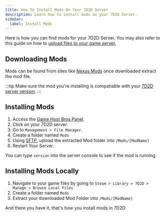 ```yaml
---
title: How To Install Mods On Your 7D2D Server
description: Learn how to install mods on your 7D2D Server.
sidebar:
  label: Install Mods
---
```


Here is how you can find mods for your 7D2D Server. You may also refer to this guide on how to [upload files to your game server.](/getting-started/uploading-files/)

## Downloading Mods

Mods can be found from sites like [Nexus Mods](https://www.nexusmods.com/7daystodie/mods/) once downloaded extract the mod file.

:::tip
Make sure the mod you're installing is compatiable with your [7D2D server version](/games/7-days-to-die/change-version/). 
:::

## Installing Mods

1. Access the [Game Host Bros Panel](https://panel.gamehostbros.com/).
2. Click on your 7D2D server.
3. Go to `Management > File Manager`.
4. Create a folder named `Mods`
5. Using [SFTP](/getting-started/uploading-files/), upload the extracted Mod folder into `/Mods/[ModName]`
6. Restart Your Server.

You can type `version` into the server console to see if the mod is running.

## Installing Mods Locally

1. Navigate to your game files by going to `Steam > Library > 7D2D > Manage > Browse Local Files`
2. Create a folder named `Mods` 
3. Extract your downloaded Mod Folder into `/Mods/[ModName]`

And there you have it, that's how you install mods in 7D2D
